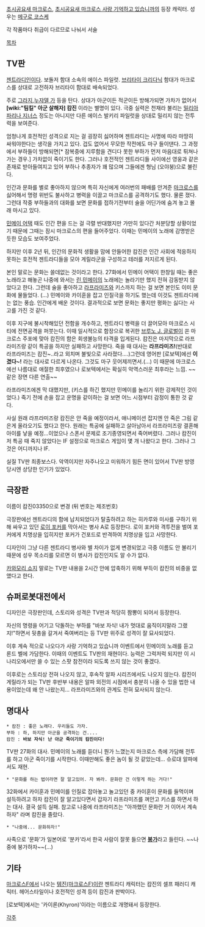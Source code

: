 [[초시공요새 마크로스]], [[초시공요새 마크로스 사랑 기억하고 있습니까]]의 등장 캐릭터. 성우는 [[메구로 코스케]]

각 작품마다 취급이 다르므로 나눠서 서술

[[목차]]
== TV판 ==
[[젠트라디]]인이다. 보돌저 함대 소속의 에이스 파일럿. [[브리타이 크리다닉]] 함대가 마크로스를 상대로 고전하자 브리타이 함대로 배속되었다. 

주로 [[그라지]],[[누쟈델 가]] 등을 탄다. 상대가 아군이든 적군이든 방해가되면 가차가 없어서 '''[wiki:"팀킬" 아군 살해자] 캄진''' 이라는 별명이 있다. 극중 실력은 천재라 불리는 [[밀리아 파리나 지너스]] 정도는 아니지만 다른 에이스 발키리 파일럿을 상대로 밀리지 않는 전투력을 보여준다.

엄청나게 호전적인 성격으로 지는 걸 굉장히 싫어하며 젠트라디는 사명에 따라 마땅히 싸워야한다는 생각을 가지고 있다. 겁도 없어서 무모한 작전에도 마구 들이댄다. 그 과정에서 부하들이 방해되면[* 잠복중에 지루함을 견디다 못한 부하가 먼저 마음대로 튀쳐나가는 경우.] 가차없이 죽이기도 한다. 그러나 호전적인 젠트라디들 사이에선 영웅과 같은 존재로 받아들여지고 있어 부하나 추종자가 꽤 많으며 그들에겐 형님 (오야붕)으로 불린다.

인간과 문화를 별로 좋아하지 않으며 특히 자신에게 여러번의 패배를 안겨준 [[마크로스]]를 싫어해서 명령 위반도 불사하고 병력을 이끌고 마크로스를 공격하기도 했다. 물론 졌다. 그런대 작중 부하들과의 대화를 보면 문화를 접하기전부터 술을 어딘가에 숨겨 놓고 몰래 마시고 있다.

[[민메이 어택]] 때도 인간 편을 드는 걸 극렬 반대했지만 가만히 있다간 처분당할 상황이었기 때문에 그때는 잠시 마크로스의 편을 들어주었다. 이때는 민메이의 노래에 감명받은 듯한 모습도 보여주었다.

하지만 이후 2년 뒤, 인간의 문화적 생활을 맘에 안들어한 캄진은 인간 사회에 적응하지 못하는 호전적 젠트라디들을 모아 게릴라군을 구성하고 테러를 저지르게 된다.

본인 말로는 문화는 쓸데없는 것이라고 한다. 27화에서 민메이 어택이 한창일 때는 좋은 노래라고 해놓곤 나중에 와서는 [[린 민메이]]의 노래에는 놀라기만 했지 전혀 감동받지 않았다고 한다. 그런데 술을 좋아하고 [[라프라미즈]]와 키스까지 하는 걸 보면 본인도 이미 문화에 물들었다. (...) 민메이와 카이훈을 잡고 인질극을 하기도 했는데 이것도 젠트라디에는 없는 풍습. 인간에게 배운 것이다. 결과적으로 보면 문화는 좋지만 평화는 싫다는 사고를 가진 것 같다.

이후 지구에 불시착해있던 전함을 개수하고, 젠트라디 병력을 더 끌어모아 마크로스 시티에 전면공격을 퍼붓는다. 이때 일시적으로 함장으로 복귀한 [[브루노 J. 글로벌]]이 쏜 마크로스 주포에 맞아 캄진의 함은 회생불능의 타격을 입게된다. 캄진은 마지막으로 라프라미즈랑 같이 특공을 하지만 실패하고 사망한다. 죽을 때 대사는 '''라프라미즈!'''(반대로 라프라미즈는 캄진~..라고 외치며 불빛으로 사라졌다....)그런데 영어판 [로보텍]에선 '''이겼다~!''' 라는 대사로 다르게 나온다. 그것도 마구 웃어제끼면서.(...) 이 때문에 마크로스에선 나름대로 애절한 최후였으나 로보텍에서는 확실히 악역스러운 최후라는 느낌. ~~같은 장면 다른 연출~~

라프라미즈에겐 막 대했지만, (키스를 하긴 했지만 민메이를 놀리기 위한 강제적인 것이었다.) 죽기 전에 손을 잡고 운명을 같이하는 걸 보면 어느 시점부터 감정이 통한 것 같다. 

사실 원래 라프라미즈랑 캄진은 안 죽을 예정이라서, 애니메이션 잡지엔 안 죽은 그림 같은게 올라오기도 했다고 한다. 원래는 특공에 실패하고 살아남아서 라프라미즈랑 결혼해 아이를 낳을 예정...이었으나 스폰서 문제로 조기종영되면서 죽어버렸다. 그러나 캄진이 저 특공 때 죽지 않았다는 IF 설정으로 마크로스 게임이 몇 개 나왔다고 한다. 그러나 그것은 어디까지나 IF.

실질 TV판 최종보스다. 악역이지만 자주나오고 미워하기 힘든 면이 있어서 TV판 방영 당시엔 상당한 인기가 있었다.

== 극장판 ==
이름이 캄진03350으로 변경 (뒤 번호는 제조번호)

극장판에선 젠트라디의 함에 납치되었다가 탈출하려고 하는 히카루와 미사를 구하기 위해 싸우고 있던 [[로이 포커]]를 막아서는 병사 A로 등장한다. 로이 포커와 격투전을 벌여 포커에게 치명상을 입히지만 포커가 건포드로 반격하여 치명상을 입고 사망한다.

디자인이 그냥 다른 젠트라디 병사와 별 차이가 없게 변경되었고 극중 이름도 안 불리기 때문에 성우 목소리를 모르면 이 병사가 캄진인지도 알 수가 없다.

[[카와모리 쇼지]] 말로는 TV판 내용을 2시간 안에 압축하기 위해 부득이 캄진의 비중을 없앴다고 한다.

== 슈퍼로봇대전에서 ==
디자인은 극장판인데, 스토리와 성격은 TV판과 적당히 짬뽕이 되어서 등장한다.

자신의 명령을 어기고 닥돌하는 부하를 "바보 자식! 내가 멋대로 움직이지말라 그랬지!"하면서 뒷총을 갈겨서 죽여버리는 등 TV판 위주로 성격이 잘 묘사되었다.

이후 계속 적으로 나오다가 사랑 기억하고 있습니까 이벤트에서 민메이의 노래를 듣고 론드 벨에 가담한다. 이때의 이벤트도 TV판의 재현이다. 능력은 그럭저럭 되지만 이 시나리오에서만 쓸 수 있는 스팟 참전이라 되도록 쓰지 않는 것이 좋겠다.

이후로는 스토리상 전혀 나오지 않고, 후속작 알파 시리즈에서도 나오지 않는다. 캄진이 게릴라가 되는 TV판 후반부 내용은 알파 외전의 시점에서 충분히 나올 수 있을 법한 내용이었는데 왜 안 나왔는지... 라프라미즈와의 관계도 전혀 묘사되지 않는다.

== 명대사 ==
 * 캄진 : 좋은 노래다. 우리들도 가자.
 부하 : 하, 하지만 아군을 공격하는 건....
 캄진 : '''바보 자식! 난 아군 죽이기의 캄진이다!'''

TV판 27화의 대사. 민메이의 노래를 듣더니 뭔가 느꼈는지 마크로스 측에 가담해 전투를 하고 아군 죽이기를 시작한다. 이때만해도 좋은 놈이 될 것 같았는데... 슈로대 알파에서도 재현.

 * "문화를 하는 법이라면 잘 알고있어. 자 봐라. 문화란 건 이렇게 하는 거다!"

32화에서 카이훈과 민메이를 인질로 잡아놓고 놀고있던 중 카이훈이 문화를 들먹이며 설득하려고 하자 캄진이 잘 알고있다면서 갑자기 라프라미즈를 껴안고 키스를 하면서 하는 대사. 결국 설득 실패. 참고로 나중에 라프라미즈는 "아까했던 문화란 거 이어서 계속하자" 라며 캄진을 졸랐다.

 * "나중에... 문화하자!"

사족으로 '문화'가 일본어로 '분카'라서 한국 사람이 잘못 들으면 '''[[붕가]]'''라고 들린다. ~~나중에 붕가하자~~(...)

== 기타 ==
[[마크로스F]]에서 나오는 [[템진(마크로스F)]]이란 젠트라디 캐릭터는 캄진의 셀프 패러디 캐릭터. 헤어스타일이나 호전적인 성격 등이 캄진과 판박이다.

[로보텍]에서는 '카이론(Khyron)'이라는 이름으로 개명돼서 등장한다.


[[각주]]

